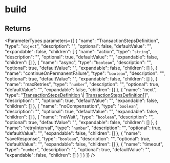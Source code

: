 
# build

## Returns

<ParameterTypes parameters={[
  {
    "name": "TransactionStepsDefinition",
    "type": "`object`",
    "description": "",
    "optional": false,
    "defaultValue": "",
    "expandable": false,
    "children": [
      {
        "name": "action",
        "type": "`string`",
        "description": "",
        "optional": true,
        "defaultValue": "",
        "expandable": false,
        "children": []
      },
      {
        "name": "async",
        "type": "`boolean`",
        "description": "",
        "optional": true,
        "defaultValue": "",
        "expandable": false,
        "children": []
      },
      {
        "name": "continueOnPermanentFailure",
        "type": "`boolean`",
        "description": "",
        "optional": true,
        "defaultValue": "",
        "expandable": false,
        "children": []
      },
      {
        "name": "maxRetries",
        "type": "`number`",
        "description": "",
        "optional": true,
        "defaultValue": "",
        "expandable": false,
        "children": []
      },
      {
        "name": "next",
        "type": "[TransactionStepsDefinition](../../workflows/types/workflows.TransactionStepsDefinition.mdx) \\| [TransactionStepsDefinition](../../workflows/types/workflows.TransactionStepsDefinition.mdx)[]",
        "description": "",
        "optional": true,
        "defaultValue": "",
        "expandable": false,
        "children": []
      },
      {
        "name": "noCompensation",
        "type": "`boolean`",
        "description": "",
        "optional": true,
        "defaultValue": "",
        "expandable": false,
        "children": []
      },
      {
        "name": "noWait",
        "type": "`boolean`",
        "description": "",
        "optional": true,
        "defaultValue": "",
        "expandable": false,
        "children": []
      },
      {
        "name": "retryInterval",
        "type": "`number`",
        "description": "",
        "optional": true,
        "defaultValue": "",
        "expandable": false,
        "children": []
      },
      {
        "name": "saveResponse",
        "type": "`boolean`",
        "description": "",
        "optional": true,
        "defaultValue": "",
        "expandable": false,
        "children": []
      },
      {
        "name": "timeout",
        "type": "`number`",
        "description": "",
        "optional": true,
        "defaultValue": "",
        "expandable": false,
        "children": []
      }
    ]
  }
]} />
